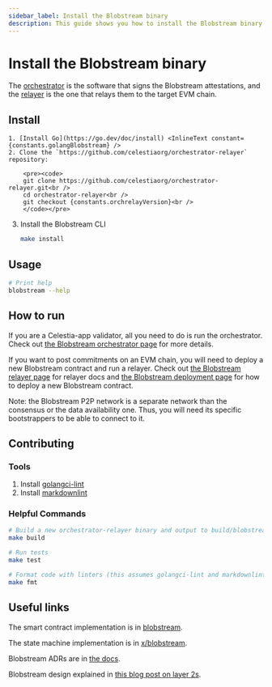 ```yaml
---
sidebar_label: Install the Blobstream binary
description: This guide shows you how to install the Blobstream binary.
---
```


# Install the Blobstream binary


The [orchestrator](../blobstream-orchestrator) is the software that signs the
Blobstream attestations, and the [relayer](../blobstream-relayer) is the one that
relays them to the target EVM chain.

## Install

```mdx-code-block
1. [Install Go](https://go.dev/doc/install) <InlineText constant={constants.golangBlobstream} />
2. Clone the `https://github.com/celestiaorg/orchestrator-relayer` repository:

    <pre><code>
    git clone https://github.com/celestiaorg/orchestrator-relayer.git<br />
    cd orchestrator-relayer<br />
    git checkout {constants.orchrelayVersion}<br />
    </code></pre>
```

3. Install the Blobstream CLI

   ```sh
   make install
   ```

## Usage

```sh
# Print help
blobstream --help
```

## How to run

If you are a Celestia-app validator, all you need to do is run the
orchestrator. Check out [the Blobstream orchestrator page](../blobstream-orchestrator) for more details.

If you want to post commitments on an EVM chain, you will need to deploy
a new Blobstream contract and run a relayer. Check out [the Blobstream relayer page](../blobstream-relayer) for
relayer docs and [the Blobstream deployment page](../blobstream-deploy) for how to deploy a new Blobstream
contract.

Note: the Blobstream P2P network is a separate network than the consensus or
the data availability one. Thus, you will need its specific
bootstrappers to be able to connect to it.

## Contributing

### Tools

1. Install [golangci-lint](https://golangci-lint.run/usage/install/)
2. Install [markdownlint](https://github.com/DavidAnson/markdownlint)

### Helpful Commands

```sh
# Build a new orchestrator-relayer binary and output to build/blobstream
make build

# Run tests
make test

# Format code with linters (this assumes golangci-lint and markdownlint are installed)
make fmt
```

## Useful links

The smart contract implementation is in [blobstream](https://github.com/celestiaorg/blobstream-contracts/).

The state machine implementation is in [x/blobstream](https://github.com/celestiaorg/celestia-app/tree/main/x/blobstream).

Blobstream ADRs are in [the docs](https://github.com/celestiaorg/celestia-app/tree/main/docs/architecture).

Blobstream design explained in [this blog post on layer 2s](https://blog.celestia.org/celestiums/).
